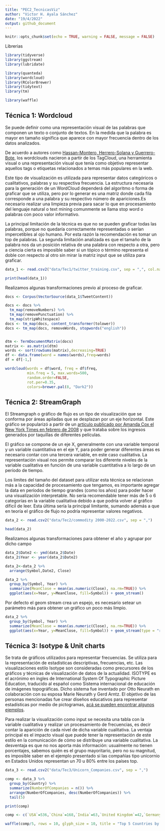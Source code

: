 ```yaml
---
title: "PEC2_TecnicasViz"
author: "Victor H. Ayala Sánchez"
date: "19/4/2022"
output: github_document
---
```


```r
knitr::opts_chunk$set(echo = TRUE, warning = FALSE, message = FALSE)
```


Librerias 

```r
library(tidyverse)
library(ggstream)
library(lubridate)

library(quanteda)
library(wordcloud)
library(RColorBrewer)
library(tidytext)
library(tm)

library(waffle)
```


## Técnica 1: Wordcloud 
Se puede definir como una representación visual de las palabras que componen un texto o conjunto de textos. En la medida que la palabra es mayor en tamaño significa que aparece con mayor frecuencia dentro de los datos analizados. 

De acuerdo a autores como [Hassan-Montero, Herrero-Solana y Guerrero-Bote](https://yusef.es/tagclouds_eyetracking.pdf), los wordclouds nacieron a partir de los TagCloud, una herramienta visual o una representación visual que tenía como objetivo representar aquellos tags o etiquetas relacionados a temas más populares en la web.

Este tipo de visualización es utilizada para representar datos categóricos o cualitativos, palabras y su respectiva frecuencia. La estructura necesaria para la generación de un WordCloud dependerá del algoritmo o forma de graficar que se utiliza, pero por lo generar es una matriz donde cada fila corresponde a una palabra y su respectivo número de apariciones.Es necesario realizar una limpieza previa para sacar lo que en procesamiento del lenguaje natural o text mining comunmente se llama stop word o palabras con poco valor informativo. 

La principal limitación de la técnica es que no se pueden graficar todas las palabras, porque no quedaría correctamente representadas o serían impercetibles al ojo humano. Por esta razón la recomendación es tomar un top de palabras. La segunda limitación analizada es que el tamaño de la palabra nos da un posición relativa de una palabra con respecto a otra, pero a ciencia cierta es imposible saber si un tópico o término representa el doble con respecto al otro sin mirar la matriz input que se utiliza para graficar. 



```r
data_1 <- read.csv2("data/Tec1/twitter_training.csv", sep = ",", col.names = c('TweetID','Entity','Sentiment','TweetContent'), nrows = 2500)

print(head(data_1))
```


Realizamos algunas transformaciones previo al proceso de graficar.

```r
docs <- Corpus(VectorSource(data_1$TweetContent))

docs <- docs %>%
  tm_map(removeNumbers) %>%
  tm_map(removePunctuation) %>%
  tm_map(stripWhitespace)
docs <- tm_map(docs, content_transformer(tolower))
docs <- tm_map(docs, removeWords, stopwords("english"))


dtm <- TermDocumentMatrix(docs)
matrix <- as.matrix(dtm)
words <- sort(rowSums(matrix),decreasing=TRUE) 
df <- data.frame(word = names(words),freq=words)
df = df[-1,]

wordcloud(words = df$word, freq = df$freq, 
          min.freq = 5, max.words=500, 
          random.order=FALSE, 
          rot.per=0.35,
          colors=brewer.pal(8, "Dark2"))
```


## Técnica 2: StreamGraph 

El Streamgraph o gráfico de flujo es un tipo de visualización que se conforma por áreas apiladas que se desplazan por un eje horizontal. Este gráfico se popularizó a partir de un [artículo publicado por Amanda Cox el New York Times en febrero de 2008](https://en.wikipedia.org/wiki/Streamgraph) y que trataba sobre los ingresos generados por taquillas de diferentes películas. 

El gráfico se compone de un eje X, generalmente con una variable temporal y un variable cuantitativa en el eje Y, para poder generar diferentes áreas es necesario contar con una tercera variable, en este caso cualitativa. La representación visual nos permite comparar los diferente niveles de la variable cualitativa en función de una variable cuantitativa a lo largo de un período de tiempo. 

Los limites del tamaño del dataset para utilizar esta técnica se relacionan más a la capacidad de procesamiento que tengamos, es importante agregar la data en períodos de tiempo grandes (como los años) para poder hacer una visualización interpretable. No sería recomendable tener más de 5 o 6 categorías en la variable cualitativa debido a que podría volver al gráfico díficil de leer. Esta última sería la principal limitante, sumando además a que en teoría el gráfico de flujo no podría representar valores negativos. 


```r
data_2 <- read.csv2("data/Tec2/commodity 2000-2022.csv", sep = ",")
```


```r
head(data_2)
```


Realizamos algunas transformaciones para obtener el año y agrupar por dicho campo

```r

data_2$Date2 <- ymd(data_2$Date)
data_2$Year <- year(data_2$Date2)

data_2<-data_2 %>% 
  arrange(Symbol,Date2, Close) 

data_2 %>% 
  group_by(Symbol, Year) %>% 
  summarize(MeanClose = mean(as.numeric(Close), na.rm=TRUE)) %>%
  ggplot(aes(x=Year, y=MeanClose, fill=Symbol)) + geom_stream()


```

Por defecto el geom stream crea un espejo, es necesario setear un parámetro más para obtener un gráfico un poco más limpio. 

```r
data_2 %>% 
  group_by(Symbol, Year) %>% 
  summarize(MeanClose = mean(as.numeric(Close), na.rm=TRUE)) %>%
  ggplot(aes(x=Year, y=MeanClose, fill=Symbol)) + geom_stream(type = "ridge") 
```


## Técnica 3: Isotype & Unit charts

Se trata de gráficos utilizados para representar frecuencias. Se utiliza para la representación de estadísticas descriptivas, frecuencias, etc. Las visualizaciones estilo Isotype son consideradas como precursores de los gráficos y técnicas de visualización de datos de la actualidad. ISOTYPE es el acrónimo en ingles de International System Of Typographic Picture Education, traducido al español como Sistema internacional de educación de imágenes topográficas. Dicho sistema fue inventado por Otto Neurath en colaboración con su esposa Marie Neurath y Gerd Arntz. El objetivo de las personas mencionadas fue crear diseños educativos para representar estadísticas por medio de pictogramas, [acá se pueden encontrar algunos ejemplos](https://datavizblog.com/2013/08/06/dataviz-history-isotype-charts-the-vintage-visual-language-that-gave-rise-to-modern-infographics/).

Para realizar la visualización como input se necesita una tabla con la variable cualitativa y realizar un procesamiento de frecuencias, es decir contar la aparición de cada nivel de dicha variable cualitativa. La ventaja principal es el impacto visual que puede tener la representación de este estilo en la comunicación de cómo se distribuye una variable cualitativa. La desventaja es que no nos aporta más información: usualmente no tienen porcentajes, sabemos quién es el grupo mayoritario, pero no su magnitud, es imposible saber en el ejemplo presentado si las compañías tipo unicornio en Estados Unidos representan un 70 u 80% entre los países top.



```r
data_3 <- read.csv2("data/Tec3/Unicorn_Companies.csv", sep = ",")
```

```r
comp <- data_3 %>% 
  group_by(Country) %>% 
  summarize(NumberOfCompanies = n()) %>% 
  arrange(NumberOfCompanies, desc(NumberOfCompanies)) %>% 
  tail(5)
```


```r
print(comp)
```


```r
comp <- c(`USA`=536,`China`=168,`India`=63,`United Kingdom`=42,`Germany`=24)

waffle(comp/5, rows = 10, glyph_size = 10, title = "Top 5 Countries by Number of Unicorn Companies",  pad = 12)
```


